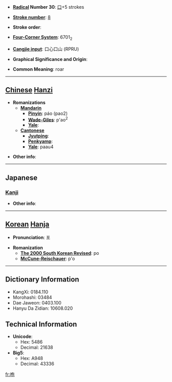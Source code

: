 * '''[[Wiktionary:Chinese radical index| Radical]] Number 30''': [[Wiktionary:Chinese radical index 口|口]]+5 strokes

* '''[[Wiktionary:Chinese total strokes index|Stroke number]]''': [[Wiktionary:Chinese total strokes index 8|8]]

* '''Stroke order''': 

* '''[[Wiktionary:Chinese four corner index|Four-Corner System]]''': 6701<sub>2</sub>

* '''[[Wiktionary:Chinese Cangjie index|Cangjie input]]''': 口心口山 (RPRU)

* '''Graphical Significance and Origin''': 

* '''Common Meaning''': roar

----

== [[Chinese]] [[Hanzi]] ==

* '''Romanizations'''
** '''[[Mandarin]]'''
*** '''[[Pinyin]]''': páo (pao2)
*** '''[[Wade-Giles]]''': p'ao<sup>2</sup>
*** '''[[Yale]]''': 
** '''[[Cantonese]]'''
*** '''[[Jyutping]]''':
*** '''[[Penkyamp]]''': 
*** '''[[Yale]]''': paau4

* '''Other info''': 

----

==Japanese==
===[[Kanji]]===
{{kanji|on readings=[[ほう]] (hō)
|kun readings=[[ほえる]] (hoeru)
}}

* '''Other info''':  

----

== [[Korean]] [[Hanja]] ==

* '''Pronunciation''': 포

* '''Romanization'''
** '''[[The 2000 South Korean Revised Romanization|The 2000 South Korean Revised]]''': po
** '''[[McCune-Reischauer]]''': p'o

----

== Dictionary Information ==

* KangXi: 0184.110
* Morohashi: 03484
* Dae Jaweon: 0403.100
* Hanyu Da Zidian: 10608.020

== Technical Information ==

* '''Unicode''':
** Hex: 5486
** Decimal: 21638
* '''Big5''':
** Hex: A948
** Decimal: 43336

[[fr:咆]]
